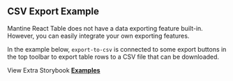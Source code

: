 
<Head>
  <title>CSV Export Example - Mantine React Table Docs</title>
  <meta
    name="description"
    content="An example of how to export data to CSV using Mantine React Table."
  />
  <meta
    property="og:title"
    content="Data Exporting Mantine React Table Example"
  />
  <meta
    property="og:description"
    content="Learn how to add data exporting functionality (csv, xls, pdf) to Mantine React Table."
  />
</Head>

## CSV Export Example

Mantine React Table does not have a data exporting feature built-in. However, you can easily integrate your own exporting features.

In the example below, `export-to-csv` is connected to some export buttons in the top toolbar to export table rows to a CSV file that can be downloaded.

<Examples isPage />

View Extra Storybook **[Examples](https://www.mantine-react-table.dev/?path=/story/prop-playground--default)**
